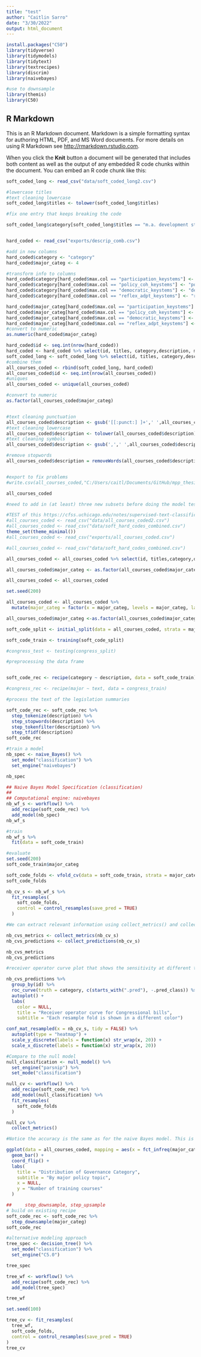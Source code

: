 ```yaml
---
title: "test"
author: "Caitlin Sarro"
date: "3/30/2022"
output: html_document
---
```


```r
install.packages("C50")
library(tidyverse)
library(tidymodels)
library(tidytext)
library(textrecipes)
library(discrim)
library(naivebayes)

#use to downsample
library(themis)
library(C50)


```

## R Markdown

This is an R Markdown document. Markdown is a simple formatting syntax for authoring HTML, PDF, and MS Word documents. For more details on using R Markdown see <http://rmarkdown.rstudio.com>.

When you click the **Knit** button a document will be generated that includes both content as well as the output of any embedded R code chunks within the document. You can embed an R code chunk like this:

```r
soft_coded_long <- read_csv("data/soft_coded_long2.csv")

#lowercase titles
#text cleaning lowercase
soft_coded_long$titles <- tolower(soft_coded_long$titles)

#fix one entry that keeps breaking the code

soft_coded_long$category[soft_coded_long$titles == "m.a. development studies and diplomacy"] <- "democratic institutions"


hard_coded <- read_csv("exports/descrip_comb.csv")

#add in new columns
hard_coded$category <- "category"
hard_coded$major_categ <- 4

#transform info to columns
hard_coded$category[hard_coded$max.col == "participation_keystems"] <- "participation"
hard_coded$category[hard_coded$max.col == "policy_coh_keystems"] <- "policy coherence"
hard_coded$category[hard_coded$max.col == "democratic_keystems"] <- "democratic institutions"
hard_coded$category[hard_coded$max.col == "reflex_adpt_keystems"] <- "reflexivity and adaptation"

hard_coded$major_categ[hard_coded$max.col == "participation_keystems"] <- 1
hard_coded$major_categ[hard_coded$max.col == "policy_coh_keystems"] <- 2
hard_coded$major_categ[hard_coded$max.col == "democratic_keystems"] <- 3
hard_coded$major_categ[hard_coded$max.col == "reflex_adpt_keystems"] <- 4
#convert to numeric
as.numeric(hard_coded$major_categ)

hard_coded$id <- seq.int(nrow(hard_coded))
hard_coded <- hard_coded %>% select(id, titles, category,description, major_categ)
soft_coded_long <- soft_coded_long %>% select(id, titles, category,description, major_categ)
#combine them
all_courses_coded <- rbind(soft_coded_long, hard_coded)
all_courses_coded$id <- seq.int(nrow(all_courses_coded))
#uniques
all_courses_coded <- unique(all_courses_coded)

#convert to numeric
as.factor(all_courses_coded$major_categ)


#text cleaning punctuation
all_courses_coded$description <- gsub('[[:punct:] ]+',' ',all_courses_coded$description)
#text cleaning lowercase
all_courses_coded$description <- tolower(all_courses_coded$description)
#text cleaning symbols
all_courses_coded$description <- gsub(',',' ',all_courses_coded$description)

#remove stopwords
all_courses_coded$description = removeWords(all_courses_coded$description, stopwords("english"))


#export to fix problems
#write.csv(all_courses_coded,"C:/Users/caitl/Documents/GitHub/mpp_thesis/exports/all_courses_coded.csv", row.names = TRUE)

all_courses_coded
```





```r
#need to add in (at least) three new subsets before doing the model test

#TEST of this https://cfss.uchicago.edu/notes/supervised-text-classification/
#all_courses_coded <- read_csv("data/all_courses_coded2.csv")
#all_courses_coded <- read_csv("data/soft_hard_codes_combined.csv")
theme_set(theme_minimal())
#all_courses_coded <- read_csv("exports/all_courses_coded.csv")

#all_courses_coded <- read_csv("data/soft_hard_codes_combined.csv")

all_courses_coded <- all_courses_coded %>% select(id, titles,category,description, major_categ)

all_courses_coded$major_categ <- as.factor(all_courses_coded$major_categ)

all_courses_coded <- all_courses_coded
```



```r
set.seed(200)

all_courses_coded <- all_courses_coded %>%
  mutate(major_categ = factor(x = major_categ, levels = major_categ, labels = category))

all_courses_coded$major_categ <-as.factor(all_courses_coded$major_categ)

soft_code_split <- initial_split(data = all_courses_coded, strata = major_categ, prop = .7)

soft_code_train <- training(soft_code_split)

#congress_test <- testing(congress_split)
```

```r
#preprocessing the data frame


soft_code_rec <- recipe(category ~ description, data = soft_code_train)

#congress_rec <- recipe(major ~ text, data = congress_train)
```

```r

#process the text of the legislation summaries

soft_code_rec <- soft_code_rec %>%
  step_tokenize(description) %>%
  step_stopwords(description) %>%
  step_tokenfilter(description) %>%
  step_tfidf(description)
soft_code_rec

```

```r
#train a model
nb_spec <- naive_Bayes() %>%
  set_mode("classification") %>%
  set_engine("naivebayes")

nb_spec
```

```r
## Naive Bayes Model Specification (classification)
## 
## Computational engine: naivebayes
nb_wf_s <- workflow() %>%
  add_recipe(soft_code_rec) %>%
  add_model(nb_spec)
nb_wf_s

```


```r
#train
nb_wf_s %>%
  fit(data = soft_code_train)

```


```r
#evaluate
set.seed(200)
soft_code_train$major_categ

soft_code_folds <- vfold_cv(data = soft_code_train, strata = major_categ, v = 10)
soft_code_folds

```

```r
nb_cv_s <- nb_wf_s %>%
  fit_resamples(
    soft_code_folds,
    control = control_resamples(save_pred = TRUE)
  )

```

```r
#We can extract relevant information using collect_metrics() and collect_predictions().

nb_cvs_metrics <- collect_metrics(nb_cv_s)
nb_cvs_predictions <- collect_predictions(nb_cv_s)

nb_cvs_metrics
nb_cvs_predictions

```

```r
#receiver operator curve plot that shows the sensitivity at different thresholds. It demonstrates how well a classification model can distinguish between classes.

nb_cvs_predictions %>%
  group_by(id) %>%
  roc_curve(truth = category, c(starts_with(".pred"), -.pred_class)) %>%
  autoplot() +
  labs(
    color = NULL,
    title = "Receiver operator curve for Congressional bills",
    subtitle = "Each resample fold is shown in a different color")

```

```r
conf_mat_resampled(x = nb_cv_s, tidy = FALSE) %>%
  autoplot(type = "heatmap") +
  scale_y_discrete(labels = function(x) str_wrap(x, 20)) +
  scale_x_discrete(labels = function(x) str_wrap(x, 20))

```


```r
#Compare to the null model
null_classification <- null_model() %>%
  set_engine("parsnip") %>%
  set_mode("classification")

null_cv <- workflow() %>%
  add_recipe(soft_code_rec) %>%
  add_model(null_classification) %>%
  fit_resamples(
    soft_code_folds
  )

null_cv %>%
  collect_metrics()

#Notice the accuracy is the same as for the naive Bayes model. This is because naive Bayes still leads to every observation predicted as “Health”, which is the exact same result as the null model. Clearly we need a better modeling strategy.

```


```r
ggplot(data = all_courses_coded, mapping = aes(x = fct_infreq(major_categ) %>% fct_rev())) +
  geom_bar() +
  coord_flip() +
  labs(
    title = "Distribution of Governance Category",
    subtitle = "By major policy topic",
    x = NULL,
    y = "Number of training courses"
  )

```

```r
##     step_downsample, step_upsample
# build on existing recipe
soft_code_rec <- soft_code_rec %>%
  step_downsample(major_categ)
soft_code_rec 

#alternative modeling approach
tree_spec <- decision_tree() %>%
  set_mode("classification") %>%
  set_engine("C5.0")

tree_spec

tree_wf <- workflow() %>%
  add_recipe(soft_code_rec) %>%
  add_model(tree_spec)

tree_wf

```
```r
set.seed(100)

tree_cv <- fit_resamples(
  tree_wf,
  soft_code_folds,
  control = control_resamples(save_pred = TRUE)
)
tree_cv

```


